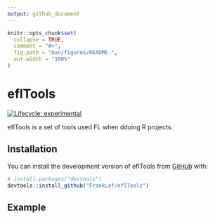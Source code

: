 ```yaml
---
output: github_document
---
```


<!-- README.md is generated from README.Rmd. Please edit that file -->

```r
knitr::opts_chunk$set(
  collapse = TRUE,
  comment = "#>",
  fig.path = "man/figures/README-",
  out.width = "100%"
)
```

# eflTools

<!-- badges: start -->
[![Lifecycle: experimental](https://img.shields.io/badge/lifecycle-experimental-orange.svg)](https://lifecycle.r-lib.org/articles/stages.html#experimental)
<!-- badges: end -->

eflTools is a set of tools used FL when ddoing R projects.

## Installation

You can install the development version of eflTools from [GitHub](https://github.com/) with:

``` r
# install.packages("devtools")
devtools::install_github("FrankLef/eflTools")
```

## Example
